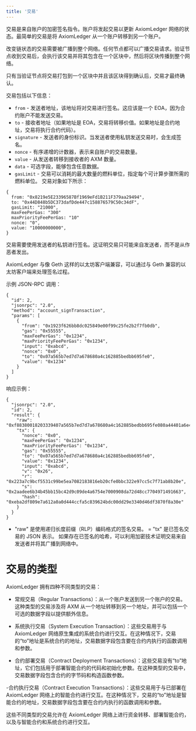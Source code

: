 ```yaml
---
title: '交易'
---
```


交易是来自账户的加密签名指令。账户将发起交易以更新 AxiomLedger 网络的状态。最简单的交易是将 AxiomLedger 从一个账户转移到另一个账户。

改变链状态的交易需要被广播到整个网络。任何节点都可以广播交易请求。验证节点收到交易后，会执行该交易并将其包含在一个区块中，然后将区块传播到整个网络。

只有当验证节点将交易打包到一个区块中并且该区块得到确认后，交易才最终确认。

交易包括以下信息：

- `from` - 发送者地址，该地址将对交易进行签名。这应该是一个 EOA，因为合约账户不能发送交易。
- `to` - 接收者地址（如果地址是 EOA，交易将转移价值。如果地址是合约地址，交易将执行合约代码）。
- `signature` - 发送者的身份标识。当发送者使用私钥发送交易时，会生成签名。
- `nonce` - 有序递增的计数器，表示来自账户的交易数量。
- `value` - 从发送者转移到接收者的 AXM 数量。
- `data` - 可选字段，能够包含任意数据。
- `gasLimit` - 交易可以消耗的最大数量的燃料单位，指定每个可计算步骤所需的燃料单位。
交易对象如下所示：

```
{
  from: "0x8219e5E23396587Bf1969eFd1B211F379aa29494",
  to: "0x44D848b5DC373dafDde447c158876579C50c34dF",
  gasLimit: "21000",
  maxFeePerGas: "300"
  maxPriorityFeePerGas: "10"
  nonce: "0",
  value: "10000000000",
}
```

交易需要使用发送者的私钥进行签名。这证明交易只可能来自发送者，而不是从作恶者发出。

AxiomLedger 与像 Geth 这样的以太坊客户端兼容，可以通过与 Geth 兼容的以太坊客户端来处理签名过程。

示例 JSON-RPC 调用：

```
{
  "id": 2,
  "jsonrpc": "2.0",
  "method": "account_signTransaction",
  "params": [
    {
      "from": "0x1923f626bb8dc025849e00f99c25fe2b2f7fb0db",
      "gas": "0x55555",
      "maxFeePerGas": "0x1234",
      "maxPriorityFeePerGas": "0x1234",
      "input": "0xabcd",
      "nonce": "0x0",
      "to": "0x07a565b7ed7d7a678680a4c162885bedbb695fe0",
      "value": "0x1234"
    }
  ]
}
```

响应示例：

```
{
  "jsonrpc": "2.0",
  "id": 2,
  "result": {
    "raw": "0xf88380018203339407a565b7ed7d7a678680a4c162885bedbb695fe080a44401a6e4000000000000000000000000000000000000000000000000000000000000001226a0223a7c9bcf5531c99be5ea7082183816eb20cfe0bbc322e97cc5c7f71ab8b20ea02aadee6b34b45bb15bc42d9c09de4a6754e7000908da72d48cc7704971491663",
    "tx": {
      "nonce": "0x0",
      "maxFeePerGas": "0x1234",
      "maxPriorityFeePerGas": "0x1234",
      "gas": "0x55555",
      "to": "0x07a565b7ed7d7a678680a4c162885bedbb695fe0",
      "value": "0x1234",
      "input": "0xabcd",
      "v": "0x26",
      "r": "0x223a7c9bcf5531c99be5ea7082183816eb20cfe0bbc322e97cc5c7f71ab8b20e",
      "s": "0x2aadee6b34b45bb15bc42d9c09de4a6754e7000908da72d48cc7704971491663",
      "hash": "0xeba2df809e7a612a0a0d444ccfa5c839624bdc00dd29e3340d46df3870f8a30e"
    }
  }
}
```

- "raw" 是使用递归长度前缀（RLP）编码格式的签名交易。
  = "tx" 是已签名交易的 JSON 表示。
  如果存在已签名的哈希，可以利用加密技术证明交易来自发送者并将其广播到网络中。

# 交易的类型

AxiomLedger 拥有四种不同类型的交易：

- 常规交易（Regular Transactions）：从一个账户发送到另一个账户的交易。这种类型的交易涉及将 AXM 从一个地址转移到另一个地址，并可以包括一个可选的数据字段以提供额外信息。

- 系统执行交易（System Execution Transaction）：这些交易用于与 AxiomLedger 网络原生集成的系统合约进行交互。在这种情况下，交易的“to”地址是系统合约的地址，交易数据字段包含要在合约内执行的函数调用和参数。

- 合约部署交易（Contract Deployment Transactions）：这些交易没有“to”地址，它们包括用于部署智能合约的代码和初始化参数。在这种类型的交易中，交易数据字段包含合约的字节码和构造函数参数。

-合约执行交易（Contract Execution Transactions）：这些交易用于与已部署在 AxiomLedger 网络上的智能合约进行交互。在这种情况下，交易的“to”地址是智能合约的地址，交易数据字段包含要在合约内执行的函数调用和参数。

这些不同类型的交易允许在 AxiomLedger 网络上进行资金转移、部署智能合约，以及与智能合约和系统合约进行交互。
